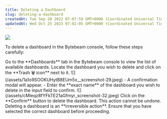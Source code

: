 ```yaml
---
title: Deleting a Dashboard
slug: deleting-a-dashboard
createdAt: Tue Sep 20 2022 07:07:59 GMT+0000 (Coordinated Universal Time)
updatedAt: Wed Oct 25 2023 07:02:05 GMT+0000 (Coordinated Universal Time)
---
```


![](https://usercontent.clueso.io/1f4455e0-789e-4beb-8cd9-4dac96bc47e4/049b24b7-77cf-4c22-a7ee-23ae98e570eb/567cf113-3cab-4799-810e-c7b45dbe90be/images/882d9a7c-30e0-49a7-9204-ba74596cc273.gif)

To delete a dashboard in the Bytebeam console, follow these steps carefully:

<Steps>
  <Step title="Navigate to Dashboards">
    Go to the **Dashboards** tab in the Bytebeam console to view the list of available dashboards.
  </Step>

  <Step title="Click on the Delete Icon">
    Locate the dashboard you wish to delete and click on the **Trash 🗑 icon** next to it.  
    ![](/assets/1a1o9SOOKUHytB8EUm5x__screenshot-29.jpeg)
  </Step>

  <Step title="Enter the Dashboard Name">
    - A confirmation modal will appear.  
    - Enter the **exact name** of the dashboard you wish to delete in the input field to confirm.  
    ![](/assets/cMleqz8fYFkTE21aGfmyr_screenshot-32.jpeg)
  </Step>

  <Step title="Click Confirm">
    Click on the **Confirm** button to delete the dashboard. This action cannot be undone.
  </Step>
</Steps>

<Warning>
Deleting a dashboard is an **irreversible action**. Ensure that you have selected the correct dashboard before proceeding.
</Warning>
